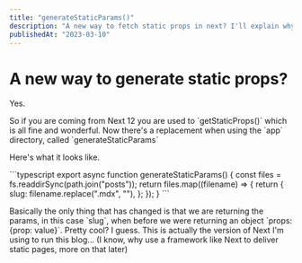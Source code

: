 ```yaml
---
title: "generateStaticParams()"
description: "A new way to fetch static props in next? I'll explain why this was frustrating at first"
publishedAt: "2023-03-10"
---
```


# A new way to generate static props?

<p>
  Yes.
</p>

<p> 
  So if you are coming from Next 12 you are used to `getStaticProps()` which is all fine and wonderful.
  Now there's a replacement when using the `app` directory, called `generateStaticParams`
  </p>

  <p>
    Here's what it looks like.

  </p>

  <p>
    ```typescript
    export async function generateStaticParams() {
  const files = fs.readdirSync(path.join("posts"));
  return files.map((filename) => {
    return {
      slug: filename.replace(".mdx", ""),
    };
  });
}
    ```
  </p>
<p>
  Basically the only thing that has changed is that we are returning the params, in this case `slug`, when before we were returning an object `props: {prop: value}`.
  Pretty cool? I guess.  This is actually the version of Next I'm using to run this blog... (I know, why use a framework like Next to deliver static pages, more on that later)

</p>

